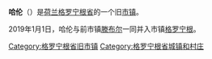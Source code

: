 {{Unreferenced|time=2018-08-21T14:13:17+00:00}}
{{Infobox settlement
|official_name = 哈伦<br />Haren
|image_map = LocatieHaren.png
|mapsize = 280px
|subdivision_type = [[世界政区索引|国家]]
|subdivision_name = {{NET}}
|subdivision_type1 = [[荷兰省份|省]]
|subdivision_name1 = [[格罗宁根省|格罗宁根]]
|subdivision_type2 = [[市镇_(荷兰)|市镇]]
|subdivision_name2 = [[格罗宁根_(市镇)|格罗宁根]]
|area_footnotes = (2006)
|area_total_km2 = 50.70
|area_land_km2 = 45.69
|area_water_km2 = 5.00
|population_as_of = 2007年1月1日
|population_note = 來源：[[荷蘭統計局|CBS]], [http://statline.cbs.nl/ Statline].
|settlement_type = 旧[[市镇_(荷兰)|市镇]]
|population_total = 18886
|population_density_km2 = 413
|timezone = [[歐洲中部時間|CET]]
|utc_offset = +1
|timezone_DST = [[歐洲中部夏令時間|CEST]]
|utc_offset_DST = +2
}}
'''哈伦'''（{{lang-nl|Haren}}）是[[荷兰|荷兰]][[格罗宁根省|格罗宁根省]]的一个旧[[市镇_(荷兰)|市镇]]。

2019年1月1日，哈伦与前市镇[[滕布尔|滕布尔]]一同并入市镇[[格罗宁根_(市镇)|格罗宁根]]。
{{commonscat|Haren, Groningen}}
{{Netherlands-geo-stub}}
{{Authority control}}
{{DEFAULTSORT:Haren}}
[[Category:格罗宁根省旧市镇|Category:格罗宁根省旧市镇]]
[[Category:格罗宁根省城镇和村庄|Category:格罗宁根省城镇和村庄]]
